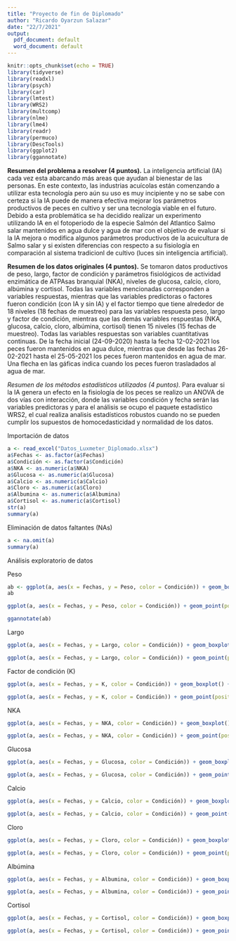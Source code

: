```yaml
---
title: "Proyecto de fin de Diplomado"
author: "Ricardo Oyarzun Salazar"
date: "22/7/2021"
output:
  pdf_document: default
  word_document: default
---
```


```r
knitr::opts_chunk$set(echo = TRUE)
library(tidyverse)
library(readxl)
library(psych)
library(car)
library(lmtest)
library(WRS2)
library(multcomp)
library(nlme)
library(lme4)
library(readr)
library(permuco)
library(DescTools)
library(ggplot2)
library(ggannotate)
```


__Resumen del problema a resolver (4 puntos).__
La inteligencia artificial (IA) cada vez esta abarcando más areas que ayudan al bienestar de las personas. En este contexto, las industrias acuícolas están comenzando a utilizar esta tecnología pero aún su uso es muy incipiente y no se sabe con certeza si la IA puede de manera efectiva mejorar los parámetros productivos de peces en cultivo y ser una tecnología viable en el futuro. Debido a esta problemática se ha decidido realizar un experimento utilizando IA en el fotoperiodo de la especie Salmón del Atlantico Salmo salar mantenidos en agua dulce y agua de mar con el objetivo de evaluar si la IA mejora o modifica algunos parámetros productivos de la acuicultura de Salmo salar y si existen diferencias con respecto a su fisiología en comparación al sistema tradicionl de cultivo (luces sin inteligencia artificial).

__Resumen de los datos originales (4 puntos).__
Se tomaron datos productivos de peso, largo, factor de condición y parámetros fisiológicos de actividad enzimática de ATPAsas branquial (NKA), niveles de glucosa, calcio, cloro, albúmina y cortisol. Todas las variables mencionadas corresponden a variables respuestas, mientras que las variables predictoras o factores fueron condición (con IA y sin IA) y el factor tiempo que tiene alrededor de 18 niveles (18 fechas de muestreo) para las variables respuesta peso, largo y factor de condición, mientras que las demás variables respuestas (NKA, glucosa, calcio, cloro, albúmina, cortisol) tienen 15 niveles (15 fechas de muestreo). Todas las variables respuestas son variables cuantitativas continuas. De la fecha inicial (24-09-2020) hasta la fecha 12-02-2021 los peces fueron mantenidos en agua dulce, mientras que desde las fechas 26-02-2021 hasta el 25-05-2021 los peces fueron mantenidos en agua de mar. Una flecha en las gáficas indica cuando los peces fueron trasladados al agua de mar.   

_Resumen de los métodos estadísticos utilizados (4 puntos)._
Para evaluar si la IA genera un efecto en la fisiología de los peces se realizo un ANOVA de dos vías con interacción, donde las variables condición y fecha serán las variables predictoras y para el análisis se ocupo el paquete estadístico WRS2, el cual realiza analisis estadísticos robustos cuando no se pueden cumplir los supuestos de homocedasticidad y normalidad de los datos.   



Importación de datos

```r
a <- read_excel("Datos_Luxmeter_Diplomado.xlsx")
a$Fechas <- as.factor(a$Fechas)
a$Condición <- as.factor(a$Condición)
a$NKA <- as.numeric(a$NKA)
a$Glucosa <- as.numeric(a$Glucosa)
a$Calcio <- as.numeric(a$Calcio)
a$Cloro <- as.numeric(a$Cloro)
a$Albumina <- as.numeric(a$Albumina)
a$Cortisol <- as.numeric(a$Cortisol)
str(a)
summary(a)
```


Eliminación de datos faltantes (NAs)

```r
a <- na.omit(a)
summary(a)
```

Análisis exploratorio de datos

Peso

```r
ab <- ggplot(a, aes(x = Fechas, y = Peso, color = Condición)) + geom_boxplot() + labs( x = "Fechas de muestreo", y = "Peso (gr)") + theme(axis.text.x = element_text(angle = 20), legend.position = c(0.1,0.8)) + stat_summary(fun.y = mean, shape = 22, position = position_dodge(width = 0.75))
ab

ggplot(a, aes(x = Fechas, y = Peso, color = Condición)) + geom_point(position = position_jitterdodge(jitter.width = 0.3, dodge.width = 0.3)) + labs( x = "Fechas de muestreo", y = "Peso (gr)") + theme(axis.text.x = element_text(angle = 20), legend.position = c(0.1,0.8))
```



```r
ggannotate(ab)
```



Largo

```r
ggplot(a, aes(x = Fechas, y = Largo, color = Condición)) + geom_boxplot() + labs( x = "Fechas de muestreo", y = "Largo (cm)") + theme(axis.text.x = element_text(angle = 20), legend.position = c(0.1,0.8)) + stat_summary(fun.y = mean, shape = 22, position = position_dodge(width = 0.75))

ggplot(a, aes(x = Fechas, y = Largo, color = Condición)) + geom_point(position = position_jitterdodge(jitter.width = 0.3, dodge.width = 0.3)) + labs( x = "Fechas de muestreo", y = "Largo (cm)") + theme(axis.text.x = element_text(angle = 20), legend.position = c(0.1,0.8))
```


Factor de condición (K)

```r
ggplot(a, aes(x = Fechas, y = K, color = Condición)) + geom_boxplot() + labs( x = "Fechas de muestreo", y = "Factor de condición (K)") + theme(axis.text.x = element_text(angle = 20), legend.position = c(0.2,0.2)) + stat_summary(fun.y = mean, shape = 22, position = position_dodge(width = 0.75))

ggplot(a, aes(x = Fechas, y = K, color = Condición)) + geom_point(position = position_jitterdodge(jitter.width = 0.3, dodge.width = 0.3)) + labs( x = "Fechas de muestreo", y = "Factor de condición (K)") + theme(axis.text.x = element_text(angle = 20), legend.position = c(0.2,0.2))
```


NKA

```r
ggplot(a, aes(x = Fechas, y = NKA, color = Condición)) + geom_boxplot() + labs( x = "Fechas de muestreo", y = "Actividad enzimática NKA (umoles ADP/mg proteina/hora)") + theme(axis.text.x = element_text(angle = 20), legend.position = c(0.1,0.8)) + stat_summary(fun.y = mean, shape = 22, position = position_dodge(width = 0.75))

ggplot(a, aes(x = Fechas, y = NKA, color = Condición)) + geom_point(position = position_jitterdodge(jitter.width = 0.3, dodge.width = 0.3)) + labs( x = "Fechas de muestreo", y = "Actividad enzimática NKA (umoles ADP/mg proteina/hora)") + theme(axis.text.x = element_text(angle = 20), legend.position = c(0.1,0.8))
```


Glucosa

```r
ggplot(a, aes(x = Fechas, y = Glucosa, color = Condición)) + geom_boxplot() + labs( x = "Fechas de muestreo", y = " Glucosa (mmol/L)") + theme(axis.text.x = element_text(angle = 20), legend.position = c(0.8,0.8)) + stat_summary(fun.y = mean, shape = 22, position = position_dodge(width = 0.75))

ggplot(a, aes(x = Fechas, y = Glucosa, color = Condición)) + geom_point(position = position_jitterdodge(jitter.width = 0.3, dodge.width = 0.3)) + labs( x = "Fechas de muestreo", y = "Glucosa (mmol/L)") + theme(axis.text.x = element_text(angle = 20), legend.position = c(0.8,0.8))
```



Calcio

```r
ggplot(a, aes(x = Fechas, y = Calcio, color = Condición)) + geom_boxplot() + labs( x = "Fechas de muestreo", y = "Calcio (mmol/L)") + theme(axis.text.x = element_text(angle = 20), legend.position = c(0.1,0.8)) + stat_summary(fun.y = mean, shape = 22, position = position_dodge(width = 0.75))

ggplot(a, aes(x = Fechas, y = Calcio, color = Condición)) + geom_point(position = position_jitterdodge(jitter.width = 0.3, dodge.width = 0.3)) + labs( x = "Fechas de muestreo", y = "Calcio (mmol/L)") + theme(axis.text.x = element_text(angle = 20), legend.position = c(0.1,0.8))
```




Cloro

```r
ggplot(a, aes(x = Fechas, y = Cloro, color = Condición)) + geom_boxplot() + labs( x = "Fechas de muestreo", y = "Cloro (mmol/L)") + theme(axis.text.x = element_text(angle = 20), legend.position = c(0.1,0.8)) + stat_summary(fun.y = mean, shape = 22, position = position_dodge(width = 0.75))

ggplot(a, aes(x = Fechas, y = Cloro, color = Condición)) + geom_point(position = position_jitterdodge(jitter.width = 0.3, dodge.width = 0.3)) + labs( x = "Fechas de muestreo", y = "Cloro (mmol/L)") + theme(axis.text.x = element_text(angle = 20), legend.position = c(0.1,0.8))
```


Albúmina

```r
ggplot(a, aes(x = Fechas, y = Albumina, color = Condición)) + geom_boxplot() + labs( x = "Fechas de muestreo", y = "Albumina (mmol/L)") + theme(axis.text.x = element_text(angle = 20), legend.position = c(0.1,0.8)) + stat_summary(fun.y = mean, shape = 22, position = position_dodge(width = 0.75))

ggplot(a, aes(x = Fechas, y = Albumina, color = Condición)) + geom_point(position = position_jitterdodge(jitter.width = 0.3, dodge.width = 0.3)) + labs( x = "Fechas de muestreo", y = "Albumina (mmol/L)") + theme(axis.text.x = element_text(angle = 20), legend.position = c(0.1,0.8))
```



Cortisol

```r
ggplot(a, aes(x = Fechas, y = Cortisol, color = Condición)) + geom_boxplot() + labs( x = "Fechas de muestreo", y = "Cortisol (ng/mL)") + theme(axis.text.x = element_text(angle = 20), legend.position = c(0.1,0.8)) + stat_summary(fun.y = mean, shape = 22, position = position_dodge(width = 0.75))

ggplot(a, aes(x = Fechas, y = Cortisol, color = Condición)) + geom_point(position = position_jitterdodge(jitter.width = 0.3, dodge.width = 0.3)) + labs( x = "Fechas de muestreo", y = "Cortisol (ng/mL)") + theme(axis.text.x = element_text(angle = 20), legend.position = c(0.1,0.8))
```





